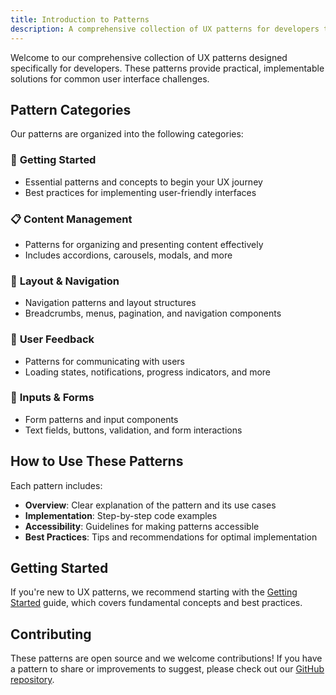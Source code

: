 ```yaml
---
title: Introduction to Patterns
description: A comprehensive collection of UX patterns for developers to build effective, accessible, and usable UI components.
---
```


Welcome to our comprehensive collection of UX patterns designed specifically for developers. These patterns provide practical, implementable solutions for common user interface challenges.

## Pattern Categories

Our patterns are organized into the following categories:

### 🎯 **Getting Started**
- Essential patterns and concepts to begin your UX journey
- Best practices for implementing user-friendly interfaces

### 📋 **Content Management**
- Patterns for organizing and presenting content effectively
- Includes accordions, carousels, modals, and more

### 🧭 **Layout & Navigation**
- Navigation patterns and layout structures
- Breadcrumbs, menus, pagination, and navigation components

### 💬 **User Feedback**
- Patterns for communicating with users
- Loading states, notifications, progress indicators, and more

### 📝 **Inputs & Forms**
- Form patterns and input components
- Text fields, buttons, validation, and form interactions

## How to Use These Patterns

Each pattern includes:
- **Overview**: Clear explanation of the pattern and its use cases
- **Implementation**: Step-by-step code examples
- **Accessibility**: Guidelines for making patterns accessible
- **Best Practices**: Tips and recommendations for optimal implementation

## Getting Started

If you're new to UX patterns, we recommend starting with the [Getting Started](/en/patterns/getting-started) guide, which covers fundamental concepts and best practices.

## Contributing

These patterns are open source and we welcome contributions! If you have a pattern to share or improvements to suggest, please check out our [GitHub repository](https://github.com/thedaviddias/ux-patterns-for-developers).
